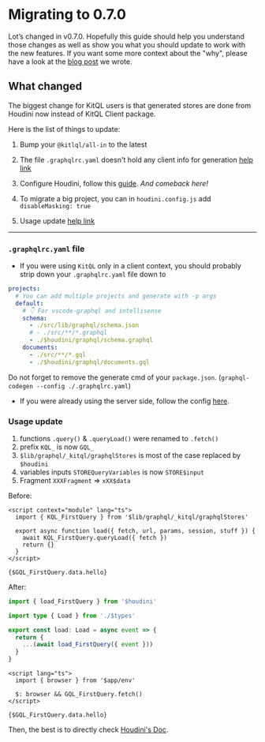 # Migrating to 0.7.0

Lot’s changed in v0.7.0. Hopefully this guide should help you understand those changes as well as
show you what you should update to work with the new features. If you want some more context about
the "why", please have a look at the [blog post](https://www.the-guild.dev/blog/houdini-and-kitql)
we wrote.

## What changed

The biggest change for KitQL users is that generated stores are done from Houdini now instead of
KitQL Client package.

Here is the list of things to update:

1. Bump your `@kitlql/all-in` to the latest

1. The file `.graphqlrc.yaml` doesn't hold any client info for generation
   [help link](#graphqlrcyaml-file)

1. Configure Houdini, follow this [guide](/docs/setup/01_houdini). _And comeback here!_

1. To migrate a big project, you can in `houdini.config.js` add `disableMasking: true`

1. Usage update [help link](#usage-update)

---

### `.graphqlrc.yaml` file

- If you were using `KitQL` only in a client context, you should probably strip down your
  `.graphqlrc.yaml` file down to

```yaml filename=".graphqlrc.yaml"
projects:
  # You can add multiple projects and generate with -p args
  default:
    # 👇 For vscode-graphql and intellisense
    schema:
      - ./src/lib/graphql/schema.json
      # - ./src/**/*.graphql
      - ./$houdini/graphql/schema.graphql
    documents:
      - ./src/**/*.gql
      - ./$houdini/graphql/documents.gql
```

Do not forget to remove the generate cmd of your `package.json`.
(`graphql-codegen --config ./.graphqlrc.yaml`)

- If you were already using the server side, follow the config
  [here](/docs/setup/02_server#code-generator).

### Usage update

1. functions `.query()` & `.queryLoad()` were renamed to `.fetch()`
1. prefix `KQL_` is now `GQL_`
1. `$lib/graphql/_kitql/graphqlStores` is most of the case replaced by `$houdini`
1. variables inputs `STOREQueryVariables` is now `STORE$input`
1. Fragment `XXXFragment` => `xXX$data`

Before:

```svelte filename="page.svelte"
<script context="module" lang="ts">
  import { KQL_FirstQuery } from '$lib/graphql/_kitql/graphqlStores'

  export async function load({ fetch, url, params, session, stuff }) {
    await KQL_FirstQuery.queryLoad({ fetch })
    return {}
  }
</script>

{$GQL_FirstQuery.data.hello}
```

After:

```ts filename="page.ts"
import { load_FirstQuery } from '$houdini'

import type { Load } from './$types'

export const load: Load = async event => {
  return {
    ...(await load_FirstQuery({ event }))
  }
}
```

```svelte filename="page.svelte"
<script lang="ts">
  import { browser } from '$app/env'

  $: browser && GQL_FirstQuery.fetch()
</script>

{$GQL_FirstQuery.data.hello}
```

Then, the best is to directly check
[Houdini's Doc](https://www.houdinigraphql.com/guides/working-with-graphql).
